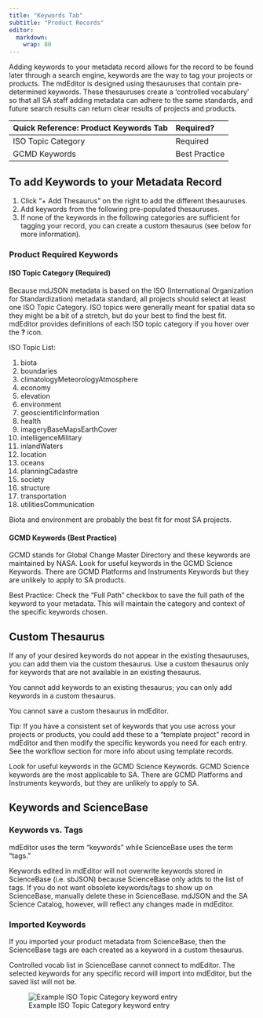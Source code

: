 ```yaml
---
title: "Keywords Tab"
subtitle: "Product Records"
editor: 
  markdown: 
    wrap: 80
---
```


Adding keywords to your metadata record allows for the record to be found later
through a search engine, keywords are the way to tag your projects or products.
The mdEditor is designed using thesauruses that contain pre-determined keywords.
These thesauruses create a 'controlled vocabulary' so that all SA staff adding
metadata can adhere to the same standards, and future search results can return
clear results of projects and products.

| Quick Reference: Product Keywords Tab | Required?     |
|:--------------------------------------|:--------------|
| ISO Topic Category                    | Required      |
| GCMD Keywords                         | Best Practice |

## To add Keywords to your Metadata Record

1.  Click “+ Add Thesaurus” on the right to add the different thesauruses.
2.  Add keywords from the following pre-populated thesauruses.
3.  If none of the keywords in the following categories are sufficient for
    tagging your record, you can create a custom thesaurus (see below for more
    information).

### Product Required Keywords

#### ISO Topic Category (Required)

Because mdJSON metadata is based on the ISO (International Organization for
Standardization) metadata standard, all projects should select at least one
ISO Topic Category. ISO topics were generally meant for spatial data so they
might be a bit of a stretch, but do your best to find the best fit. mdEditor
provides definitions of each ISO topic category if you hover over the **?**
icon.

ISO Topic List:

1.  biota
2.  boundaries
3.  climatologyMeteorologyAtmosphere
4.  economy
5.  elevation
6.  environment
7.  geoscientificInformation
8.  health
9.  imageryBaseMapsEarthCover
10. intelligenceMilitary
11. inlandWaters
12. location
13. oceans
14. planningCadastre
15. society
16. structure
17. transportation
18. utilitiesCommunication

::: callout-tip
Biota and environment are probably the best fit for most SA projects.
:::

#### GCMD Keywords (Best Practice)

GCMD stands for Global Change Master Directory and these keywords are maintained
by NASA. Look for useful keywords in the GCMD Science Keywords. There are GCMD
Platforms and Instruments Keywords but they are unlikely to apply to SA
products.

::: {.callout-hint appearance="minimal"}
Best Practice: Check the "Full Path" checkbox to save the full path of the
keyword to your metadata. This will maintain the category and context of the
specific keywords chosen.
:::

## Custom Thesaurus

If any of your desired keywords do not appear in the existing thesauruses, you
can add them via the custom thesaurus. Use a custom thesaurus only for keywords
that are not available in an existing thesaurus.

You cannot add keywords to an existing thesaurus; you can only add keywords in a
custom thesaurus.

::: {.callout-hint appearance="minimal"}
You cannot save a custom thesaurus in mdEditor.
:::

::: {.callout-hint appearance="minimal"}
Tip: If you have a consistent set of keywords that you use across your projects
or products, you could add these to a "template project" record in mdEditor and
then modify the specific keywords you need for each entry. See the workflow
section for more info about using template records.
:::

::: {.callout-hint appearance="minimal"}
Look for useful keywords in the GCMD Science Keywords. GCMD Science keywords are
the most applicable to SA. There are GCMD Platforms and Instruments keywords,
but they are unlikely to apply to SA.
:::

## Keywords and ScienceBase

### Keywords vs. Tags

mdEditor uses the term "keywords" while ScienceBase uses the term "tags."

::: {.callout-hint appearance="minimal"}
Keywords edited in mdEditor will not overwrite keywords stored in ScienceBase
(i.e. sbJSON) because ScienceBase only adds to the list of tags. If you do not
want obsolete keywords/tags to show up on ScienceBase, manually delete these in
ScienceBase. mdJSON and the SA Science Catalog, however, will reflect any
changes made in mdEditor.
:::

### Imported Keywords

If you imported your product metadata from ScienceBase, then the ScienceBase
tags are each created as a keyword in a custom thesaurus.

Controlled vocab list in ScienceBase cannot connect to mdEditor. The selected
keywords for any specific record will import into mdEditor, but the saved list
will not be.

![Example ISO Topic Category keyword entry](../../assets/example_keywords_entry.png)

